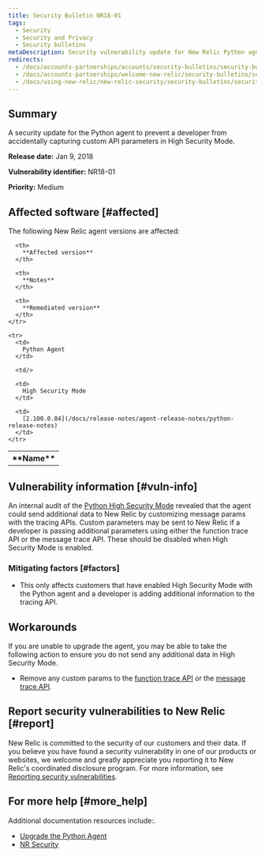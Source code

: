 ```yaml
---
title: Security Bulletin NR18-01
tags:
  - Security
  - Security and Privacy
  - Security bulletins
metaDescription: Security vulnerability update for New Relic Python agent.
redirects:
  - /docs/accounts-partnerships/accounts/security-bulletins/security-bulletin-nr18-01
  - /docs/accounts-partnerships/welcome-new-relic/security-bulletins/security-bulletin-nr18-01
  - /docs/using-new-relic/new-relic-security/security-bulletins/security-bulletin-nr18-01
---
```


## Summary

A security update for the Python agent to prevent a developer from accidentally capturing custom API parameters in High Security Mode.

**Release date:** Jan 9, 2018

**Vulnerability identifier:** NR18-01

**Priority:** Medium

## Affected software [#affected]

The following New Relic agent versions are affected:

<table>
  <tbody>
    <tr>
      <th>
        **Name**
      </th>

      <th>
        **Affected version**
      </th>

      <th>
        **Notes**
      </th>

      <th>
        **Remediated version**
      </th>
    </tr>

    <tr>
      <td>
        Python Agent
      </td>

      <td/>

      <td>
        High Security Mode
      </td>

      <td>
        [2.100.0.84](/docs/release-notes/agent-release-notes/python-release-notes)
      </td>
    </tr>
  </tbody>
</table>

## Vulnerability information [#vuln-info]

An internal audit of the [Python High Security Mode](/docs/agents/python-agent/configuration/python-agent-configuration#high_security) revealed that the agent could send additional data to New Relic by customizing message params with the tracing APIs. Custom parameters may be sent to New Relic if a developer is passing additional parameters using either the function trace API or the message trace API. These should be disabled when High Security Mode is enabled.

### Mitigating factors [#factors]

* This only affects customers that have enabled High Security Mode with the Python agent and a developer is adding additional information to the tracing API.

## Workarounds

If you are unable to upgrade the agent, you may be able to take the following action to ensure you do not send any additional data in High Security Mode.

* Remove any custom params to the [function trace API](/docs/agents/python-agent/python-agent-api/function_trace) or the [message trace API](/docs/agents/python-agent/python-agent-api/message-trace).

## Report security vulnerabilities to New Relic [#report]

New Relic is committed to the security of our customers and their data. If you believe you have found a security vulnerability in one of our products or websites, we welcome and greatly appreciate you reporting it to New Relic's coordinated disclosure program. For more information, see [Reporting security vulnerabilities](/docs/security/new-relic-security/data-privacy/reporting-security-vulnerabilities).

## For more help [#more_help]

Additional documentation resources include:.

* [Upgrade the Python Agent](/docs/agents/python-agent/installation-configuration/upgrade-python-agent)
* [NR Security](https://newrelic.com/security "Link opens in a new window.")
